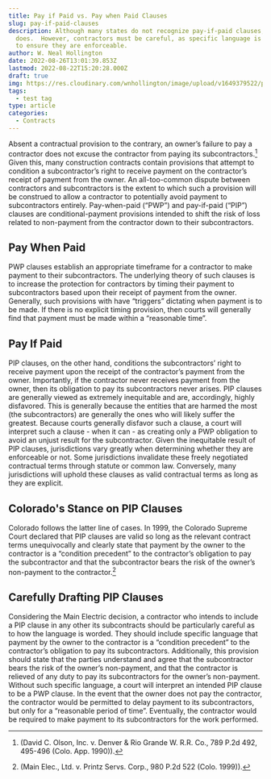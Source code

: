 ```yaml
---
title: Pay if Paid vs. Pay when Paid Clauses
slug: pay-if-paid-clauses
description: Although many states do not recognize pay-if-paid clauses, Colorado
  does.  However, contractors must be careful, as specific language is required
  to ensure they are enforceable.
author: W. Neal Hollington
date: 2022-08-26T13:01:39.853Z
lastmod: 2022-08-22T15:20:28.000Z
draft: true
img: https://res.cloudinary.com/wnhollington/image/upload/v1649379522/payment_gbe4312ed3_1280_0b2bf87d81.png
tags:
  - test tag
type: article
categories:
  - Contracts
---
```


Absent a contractual provision to the contrary, an owner’s failure to pay a contractor does not excuse the contractor from paying its subcontractors.[^1] Given this, many construction contracts contain provisions that attempt to condition a subcontractor’s right to receive payment on the contractor’s receipt of payment from the owner. An all-too-common dispute between contractors and subcontractors is the extent to which such a provision will be construed to allow a contractor to potentially avoid payment to subcontractors entirely. Pay-when-paid (“PWP”) and pay-if-paid (“PIP”) clauses are conditional-payment provisions intended to shift the risk of loss related to non-payment from the contractor down to their subcontractors.

## Pay When Paid

PWP clauses establish an appropriate timeframe for a contractor to make payment to their subcontractors. The underlying theory of such clauses is to increase the protection for contractors by timing their payment to subcontractors based upon their receipt of payment from the owner. Generally, such provisions with have “triggers” dictating when payment is to be made. If there is no explicit timing provision, then courts will generally find that payment must be made within a “reasonable time”.

## Pay If Paid

PIP clauses, on the other hand, conditions the subcontractors’ right to receive payment upon the receipt of the contractor’s payment from the owner. Importantly, if the contractor never receives payment from the owner, then its obligation to pay its subcontractors never arises. PIP clauses are generally viewed as extremely inequitable and are, accordingly, highly disfavored. This is generally because the entities that are harmed the most (the subcontractors) are generally the ones who will likely suffer the greatest. Because courts generally disfavor such a clause, a court will interpret such a clause - when it can - as creating only a PWP obligation to avoid an unjust result for the subcontractor. Given the inequitable result of PIP clauses, jurisdictions vary greatly when determining whether they are enforceable or not. Some jurisdictions invalidate these freely negotiated contractual terms through statute or common law. Conversely, many jurisdictions will uphold these clauses as valid contractual terms as long as they are explicit.

## Colorado's Stance on PIP Clauses

Colorado follows the latter line of cases. In 1999, the Colorado Supreme Court declared that PIP clauses are valid so long as the relevant contract terms unequivocally and clearly state that payment by the owner to the contractor is a “condition precedent” to the contractor’s obligation to pay the subcontractor and that the subcontractor bears the risk of the owner’s non-payment to the contractor.[^2]

## Carefully Drafting PIP Clauses

Considering the Main Electric decision, a contractor who intends to include a PIP clause in any other its subcontracts should be particularly careful as to how the language is worded. They should include specific language that payment by the owner to the contractor is a “condition precedent” to the contractor’s obligation to pay its subcontractors. Additionally, this provision should state that the parties understand and agree that the subcontractor bears the risk of the owner’s non-payment, and that the contractor is relieved of any duty to pay its subcontractors for the owner’s non-payment.
Without such specific language, a court will interpret an intended PIP clause to be a PWP clause. In the event that the owner does not pay the contractor, the contractor would be permitted to delay payment to its subcontractors, but only for a “reasonable period of time”. Eventually, the contractor would be required to make payment to its subcontractors for the work performed.
[^1]: (David C. Olson, Inc. v. Denver & Rio Grande W. R.R. Co., 789 P.2d 492, 495-496 (Colo. App.
1990)).
[^2]: (Main Elec., Ltd. v. Printz Servs. Corp., 980 P.2d 522 (Colo. 1999)).

